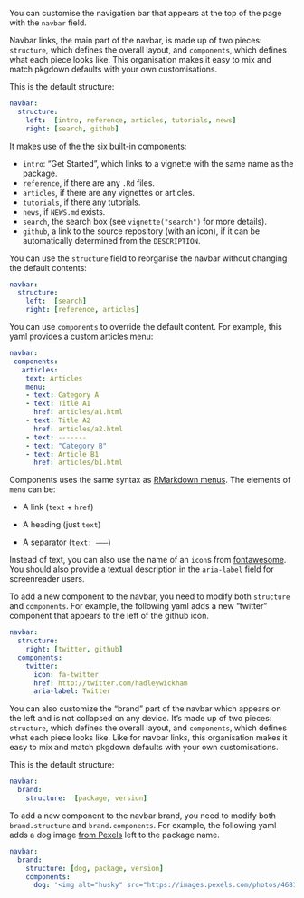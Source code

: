 You can customise the navigation bar that appears at the top of the page with the `navbar` field.

Navbar links, the main part of the navbar, is made up of two pieces: `structure`, which defines the overall layout, and `components`, which defines what each piece looks like.
This organisation makes it easy to mix and match pkgdown defaults with your own customisations.

This is the default structure:

``` yaml
navbar:
  structure:
    left:  [intro, reference, articles, tutorials, news]
    right: [search, github]
```

It makes use of the the six built-in components:

-   `intro`: "Get Started", which links to a vignette with the same name as the package.
-   `reference`, if there are any `.Rd` files.
-   `articles`, if there are any vignettes or articles.
-   `tutorials`, if there any tutorials.
-   `news`, if `NEWS.md` exists.
-   `search`, the search box (see `vignette("search")` for more details).
-   `github`, a link to the source repository (with an icon), if it can be automatically determined from the `DESCRIPTION`.

You can use the `structure` field to reorganise the navbar without changing the default contents:

``` yaml
navbar:
  structure:
    left:  [search]
    right: [reference, articles]
```

You can use `components` to override the default content.
For example, this yaml provides a custom articles menu:

``` yaml
navbar:
 components:
   articles:
    text: Articles
    menu:
    - text: Category A
    - text: Title A1
      href: articles/a1.html
    - text: Title A2
      href: articles/a2.html
    - text: -------
    - text: "Category B"
    - text: Article B1
      href: articles/b1.html
```

Components uses the same syntax as [RMarkdown menus](https://bookdown.org/yihui/rmarkdown/rmarkdown-site.html#site-navigation).
The elements of `menu` can be:

-   A link (`text` + `href`)

-   A heading (just `text`)

-   A separator (`text: ——–`)

Instead of text, you can also use the name of an `icon`s from [fontawesome](https://fontawesome.com/icons?d=gallery).
You should also provide a textual description in the `aria-label` field for screenreader users.

To add a new component to the navbar, you need to modify both `structure` and `components`.
For example, the following yaml adds a new "twitter" component that appears to the left of the github icon.

``` yaml
navbar:
  structure:
    right: [twitter, github]
  components:
    twitter:
      icon: fa-twitter
      href: http://twitter.com/hadleywickham
      aria-label: Twitter
```

You can also customize the "brand" part of the navbar which appears on the left and is not collapsed on any device.
It's made up of two pieces: `structure`, which defines the overall layout, and `components`, which defines what each piece looks like.
Like for navbar links, this organisation makes it easy to mix and match pkgdown defaults with your own customisations.

This is the default structure:

``` yaml
navbar:
  brand:
    structure:  [package, version]
```

To add a new component to the navbar brand, you need to modify both `brand.structure` and `brand.components`.
For example, the following yaml adds a dog image [from Pexels](https://www.pexels.com/fr-fr/photo/husky-siberien-noir-et-blanc-4681107/) left to the package name.

``` yaml
navbar:
  brand:
    structure: [dog, package, version]
    components:
      dog: '<img alt="husky" src="https://images.pexels.com/photos/4681107/pexels-photo-4681107.jpeg?auto=compress&cs=tinysrgb&dpr=2&h=650&w=940" style="width:30px;"></img>'
```

